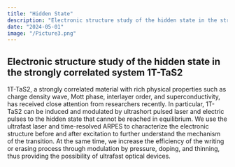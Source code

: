```yaml
---
title: "Hidden State"
description: "Electronic structure study of the hidden state in the strongly correlated system 1T-TaS2"
date: "2024-05-01"
image: "/Picture3.png"
---
```


## Electronic structure study of the hidden state in the strongly correlated system 1T-TaS2

1T-TaS2, a strongly correlated material with rich physical properties such as charge density wave, Mott phase, interlayer order, and superconductivity, has received close attention from researchers recently. In particular, 1T-TaS2 can be induced and modulated by ultrashort pulsed laser and electric pulses to the hidden state that cannot be reached in equilibrium. We use the ultrafast laser and time-resolved ARPES to characterize the electronic structure before and after excitation to further understand the mechanism of the transition. At the same time, we increase the efficiency of the writing or erasing process through modulation by pressure, doping, and thinning, thus providing the possibility of ultrafast optical devices.
